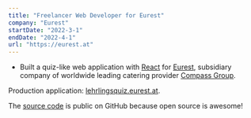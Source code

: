 ```yaml
---
title: "Freelancer Web Developer for Eurest"
company: "Eurest"
startDate: "2022-3-1"
endDate: "2022-4-1"
url: "https://eurest.at"
---
```


- Built a quiz-like web application with [React](https://react.dev/) for [Eurest](https://eurest.at), subsidiary company of worldwide leading catering provider [Compass Group](https://www.compass-group.com/).

Production application: [lehrlingsquiz.eurest.at](http://lehrlingsquiz.eurest.at).

The [source code](https://github.com/EurestGamification/lehrlingsquiz) is public on GitHub because open source is awesome!
